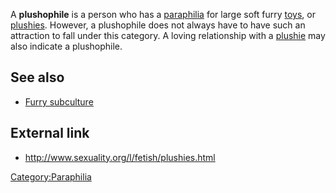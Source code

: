 A '''plushophile''' is a person who has a [[paraphilia]] for large soft furry [[toy]]s, or [[plushie]]s. However, a plushophile does not always have to have such an attraction to fall under this category. A loving relationship with a [[plushie]] may also indicate a plushophile.

==See also==	 
* [[Furry subculture]]

== External link ==
* http://www.sexuality.org/l/fetish/plushies.html


{{sex-stub}}

[[Category:Paraphilia]]